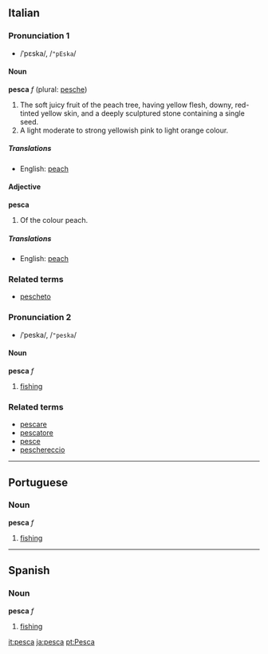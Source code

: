 ==Italian==
===Pronunciation 1===
*/ˈpɛska/, /<tt>"pEska</tt>/

====Noun====
'''pesca''' ''f'' (plural: [[pesche]])

#The soft juicy fruit of the peach tree, having yellow flesh, downy, red-tinted yellow skin, and a deeply sculptured stone containing a single seed.
#A light moderate to strong yellowish pink to light orange colour.

=====Translations=====
*English: [[peach]]

====Adjective====
'''pesca'''

#Of the colour peach.

=====Translations=====
*English: [[peach]]

===Related terms===
*[[pescheto]]

===Pronunciation 2===
*/ˈpeska/, /<tt>"peska</tt>/

====Noun====
'''pesca''' ''f''<!-- no plural? -->

# [[fishing]]

===Related terms===
*[[pescare]]
*[[pescatore]]
*[[pesce]]
*[[peschereccio]]

----

==Portuguese==
===Noun===
'''pesca''' ''f''

# [[fishing]]

----

==Spanish==
===Noun===
'''pesca''' ''f''

# [[fishing]]

[[it:pesca]]
[[ja:pesca]]
[[pt:Pesca]]